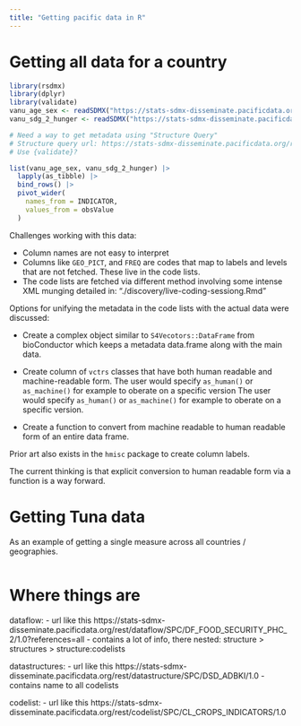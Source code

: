 ```yaml
---
title: "Getting pacific data in R"
---
```



# Getting all data for a country

```r
library(rsdmx)
library(dplyr)
library(validate)
vanu_age_sex <- readSDMX("https://stats-sdmx-disseminate.pacificdata.org/rest/data/SPC,DF_FOOD_SECURITY_PHC_1,1.0/A..._T._T._T._T.CROP+LIVE+FISH+HAND+_T?startPeriod=2017&endPeriod=2020&dimensionAtObservation=AllDimensions")
vanu_sdg_2_hunger <- readSDMX("https://stats-sdmx-disseminate.pacificdata.org/rest/data/SPC,DF_SDG_02,3.0/A..........?startPeriod=2016&endPeriod=2023&dimensionAtObservation=AllDimensions")

# Need a way to get metadata using "Structure Query"
# Structure query url: https://stats-sdmx-disseminate.pacificdata.org/rest/dataflow/SPC/DF_FOOD_SECURITY_PHC_1/1.0?references=all
# Use {validate}?

list(vanu_age_sex, vanu_sdg_2_hunger) |>
  lapply(as_tibble) |>
  bind_rows() |>
  pivot_wider(
    names_from = INDICATOR,
    values_from = obsValue
  )

```

Challenges working with this data:

  - Column names are not easy to interpret
  - Columns like `GEO_PICT`, and `FREQ` are codes that map to labels and levels
    that are not fetched. These live in the code lists.
  -   The code lists are fetched via different method involving some intense XML
      munging detailed in: "./discovery/live-coding-sessiong.Rmd"

Options for unifying the metadata in the code lists with the actual data were discussed:

- Create a complex object similar to `S4Vecotors::DataFrame` from bioConductor
  which keeps a metadata data.frame along with the main data.

- Create column  of `vctrs` classes that have both human readable and
  machine-readable form. The user would specify `as_human()` or `as_machine()` for
  example to oberate on a specific version The user would specify `as_human()` or
  `as_machine()` for example to oberate on a specific version.

- Create a function to convert from machine readable to human readable form of an entire data frame.

Prior art also exists in the `hmisc` package to create column labels.

The current thinking is that explicit conversion to human readable form via a function is a way forward.

# Getting Tuna data

As an example of getting a single measure across all countries / geographies.

```r



```


# Where things are

dataflow:
- url like this https://stats-sdmx-disseminate.pacificdata.org/rest/dataflow/SPC/DF_FOOD_SECURITY_PHC_2/1.0?references=all
- contains a lot of info, there nested: structure > structures > structure:codelists

datastructures:
- url like this https://stats-sdmx-disseminate.pacificdata.org/rest/datastructure/SPC/DSD_ADBKI/1.0
- contains name to all codelists

codelist:
- url like this https://stats-sdmx-disseminate.pacificdata.org/rest/codelist/SPC/CL_CROPS_INDICATORS/1.0
